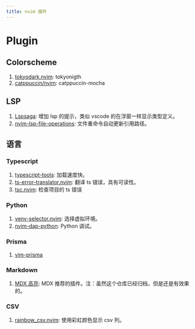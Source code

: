 ```yaml
---
title: nvim 插件
---
```


# Plugin

## Colorscheme

1. [tokyodark.nvim](https://github.com/tiagovla/tokyodark.nvim): tokyonigth
2. [catppuccin/nvim](https://github.com/catppuccin/nvim): catppuccin-mocha

## LSP

1. [Lspsaga](https://nvimdev.github.io/lspsaga/): 增加 lsp 的提示，类似 vscode 的在浮窗一样显示类型定义。
2. [nvim-lsp-file-operations](https://github.com/antosha417/nvim-lsp-file-operations): 文件重命令自动更新引用路径。

## 语言

### Typescript

1. [typescript-tools](https://github.com/pmizio/typescript-tools.nvim): 加载速度快。
2. [ts-error-translator.nvim](https://github.com/dmmulroy/ts-error-translator.nvim): 翻译 ts 错误，具有可读性。
3. [tsc.nvim](https://github.com/dmmulroy/tsc.nvim): 检查项目的 ts 错误

### Python

1. [venv-selector.nvim](https://github.com/linux-cultist/venv-selector.nvim): 选择虚拟环境。
2. [nvim-dap-python](https://github.com/mfussenegger/nvim-dap-python): Python 调试。

### Prisma

1. [vim-prisma](https://github.com/prisma/vim-prisma)

### Markdown

1. [MDX 高亮](https://github.com/jxnblk/vim-mdx-js): MDX 推荐的插件。注：虽然这个仓库已经归档，但是还是有效果的。

### CSV

1. [rainbow_csv.nvim](https://github.com/cameron-wags/): 使用彩虹颜色显示 csv 列。